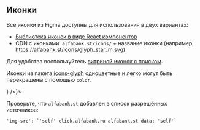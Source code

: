 

<Meta title='Гайдлайны|Иконки' />

## Иконки

Все иконки из Figma доступны для использования в двух вариантах:

- [Библиотека иконок в виде React компонентов](https://github.com/alfa-laboratory/icons)
- CDN с иконками: `alfabank.st/icons/` + название иконки (например, https://alfabank.st/icons/glyph_star_m.svg)

Для удобства воспользуйтесь [витриной иконок с поиском](https://alfa-laboratory.github.io/icons-demo/).

Иконки из пакета [icons-glyph](https://github.com/alfa-laboratory/icons) одноцветные и легко могут быть перекрашены с помощью `color`.

<div style={{marginTop: 24}}>
<Plate view='attention' leftAddons={<Badge view='icon' iconColor='attention' content={<AlertCircleMIcon />} />}>

Проверьте, что `alfabank.st` добавлен в список разрешённых источников:

<p style={{marginBottom: 8}}><code>'img-src': `'self' click.alfabank.ru alfabank.st data: 'self'`</code></p>

</Plate>
</div>
